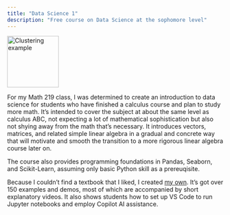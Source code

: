 ```yaml
---
title: "Data Science 1"
description: "Free course on Data Science at the sophomore level"
---
```


![](UD-cluster.png){alt="Clustering example" width=120}

For my Math 219 class, I was determined to create an introduction to data science for students who have finished a calculus course and plan to study more math. It's intended to cover the subject at about the same level as calculus ABC, not expecting a lot of mathematical sophistication but also not shying away from the math that's necessary. It introduces vectors, matrices, and related simple linear algebra in a gradual and concrete way that will motivate and smooth the transition to a more rigorous linear algebra course later on.

The course also provides programming foundations in Pandas, Seaborn, and Scikit-Learn, assuming only basic Python skill as a prereuqisite. 

Because I couldn't find a textbook that I liked, I created [my own](https://ud-math-data-science-1.github.io). It's got over 150 examples and demos, most of which are accompanied by short explanatory videos. It also shows students how to set up VS Code to run Jupyter notebooks and employ Copilot AI assistance. 